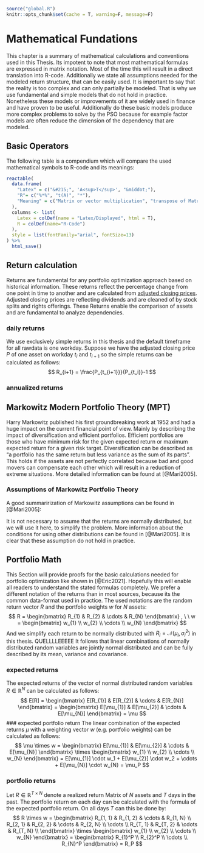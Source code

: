 ```r
source("global.R")
knitr::opts_chunk$set(cache = T, warning=F, message=F)
```

# Mathematical Fundations
This chapter is a summary of mathematical calculations and conventions used in this Thesis. Its impotent to note that most mathematical formulas are expressed in matrix notation. Most of the time this will result in a direct translation into R-code. Additionally we state all assumptions needed for the modeled return structure, that can be easily used. It is important to say that the reality is too complex and can only partially be modeled. That is why we use fundamental and simple models that do not hold in practice. Nonetheless these models or improvements of it are widely used in finance and have proven to be useful. Additionally do these basic models produce more complex problems to solve by the PSO because for example factor models are often reduce the dimension of the dependency that are modeled.

## Basic Operators
The following table is a compendium which will compare the used mathematical symbols to R-code and its meanings:

```r
reactable(
  data.frame(
    "Latex" = c("&#215;", 'A<sup>T</sup>', "&middot;"),
    "R"= c("%*%", "t(A)", "*"),
    "Meaning" = c("Matrix or vector multiplication", "transpose of Matrix or vector A", "Scalar or elementwise vector multiplication")
  ), 
  columns <- list(
    Latex = colDef(name = "Latex/Displayed", html = T),
    R = colDef(name="R-Code")
  ),
  style = list(fontFamily="arial", fontSize=13)
) %>% 
  html_save()
```

## Return calculation
Returns are fundamental for any portfolio optimization approach based on historical information. These returns reflect the percentage change from one point in time to another and are calculated from [adjusted closing prices](https://www.investopedia.com/terms/a/adjusted_closing_price.asp). Adjusted closing prices are reflecting dividends and are cleaned of by stock splits and rights offerings. These Returns enable the comparison of assets and are fundamental to analyze dependencies.

### daily returns
We use exclusively simple returns in this thesis and the default timeframe for all rawdata is one workday. Suppose we have the adjusted closing price $P$ of one asset on workday $t_i$ and $t_{i+1}$ so the simple returns can be calculated as follows:
$$
  R_{i+1} = \frac{P_{t_{i+1}}}{P_{t_i}}-1
$$

### annualized returns

## Markowitz Modern Portfolio Theory (MPT)
Harry Markowitz published his first groundbreaking work at 1952 and had a huge impact on the current financial point of view. Mainly by describing the impact of diversification and efficient portfolios. Efficient portfolios are those who have minimum risk for the given expected return or maximum expected return for a given risk target. Diversification can be described as "a portfolio has the same return but less variance as the sum of its parts". This holds if the assets are not perfectly correlated because bad and good movers can compensate each other which will result in a reduction of extreme situations. More detailed information can be found at [@Mari2005].

### Assumptions of Markowitz Portfolio Theory
A good summarirization of Markowitz assumptions can be found in [@Mari2005]:
\begin{enumerate}
    \item perfect market without taxes or transaction costs.
    \item short sales are disallowed.
    \item assets are infinitely divisible.
    \item Expected Returns, Variances and Covariances contain all information.
    \item Investors are risk-adverse, they will only accept greater risk if they
are compensated with a higher expected return.
\end{enumerate}
It is not necessary to assume that the returns are normally distributed, but we will use it here, to simplify the problem. More information about the conditions for using other distributions can be found in [@Mari2005]. It is clear that these assumption do not hold in practice.

## Portfolio Math
This Section will provide proofs for the basic calculations needed for portfolio optimization like shown in [@Eric2021]. Hopefully this will enable all readers to understand the stated formulas completely. We prefer a different notation of the returns than in most sources, because its the common data-format used in practice. The used notations are the random return vector $R$ and the portfolio weights $w$ for $N$ assets:
$$
  R = 
  \begin{bmatrix}
    R_{1} & R_{2} & \cdots & R_{N}  
 \end{bmatrix}
 , \ \ 
 w = 
  \begin{bmatrix}
    w_{1} \\ 
    w_{2} \\
    \cdots \\
    w_{N}  
 \end{bmatrix}
$$
And we simplify each return to be normally distributed with $R_i = \mathcal{N}(\mu_i, \sigma_i^2)$ in this thesis. QUELLLLEEEEE It follows that linear combinations of normally distributed random variables are jointly normal distributed and can be fully described by its mean, variance and covariance.

### expected returns
The expected returns of the vector of normal distributed random variables $R \in \mathbb{R}^{N}$ can be calculated as follows:
$$
  E[R] =
  \begin{bmatrix}
    E[R_{1}] & E[R_{2}] & \cdots & E[R_{N}]  
 \end{bmatrix}
 =
 \begin{bmatrix}
    E[\mu_{1}] & E[\mu_{2}] & \cdots & E[\mu_{N}]  
 \end{bmatrix}
 =
 \mu
$$
### expected portfolio return
The linear combination of the expected returns $\mu$ with a weighting vector $w$ (e.g. portfolio weights) can be calculated as follows:
$$
 \mu \times w =
  \begin{bmatrix}
    E[\mu_{1}] & E[\mu_{2}] & \cdots & E[\mu_{N}]
 \end{bmatrix}
  \times 
  \begin{bmatrix}
    w_{1} \\ 
    w_{2} \\
    \cdots \\
    w_{N}  
 \end{bmatrix}
 =
 E[\mu_{1}] \cdot w_1 + E[\mu_{2}] \cdot w_2 + \cdots + E[\mu_{N}] \cdot w_{N} 
 =
 \mu_P
$$

### portfolio returns
Let $R \in \mathbb{R}^{T \times N}$ denote a realized return Matrix of $N$ assets and $T$ days in the past. The portfolio return on each day can be calculated with the formula of the expected portfolio return. On all days $T$ can this be done by:
$$
  R \times w = 
  \begin{bmatrix}
    R_{1, 1} & R_{1, 2} & \cdots & R_{1, N} \\
    R_{2, 1} & R_{2, 2} & \cdots & R_{2, N} \\
    \cdots \\
    R_{T, 1} & R_{T, 2} & \cdots & R_{T, N} \\
 \end{bmatrix}
  \times 
  \begin{bmatrix}
    w_{1} \\ 
    w_{2} \\
    \cdots \\
    w_{N}  
 \end{bmatrix}
 =
   \begin{bmatrix}
    R_{1}^P \\ 
    R_{2}^P \\
    \cdots \\
    R_{N}^P  
 \end{bmatrix}
 =
 R_P
$$







